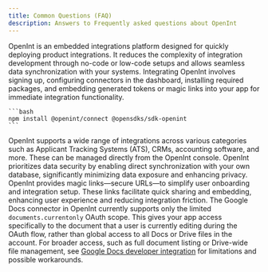 ```yaml
---
title: Common Questions (FAQ)
description: Answers to Frequently asked questions about OpenInt
---
```


<AccordionGroup>
  <Accordion title="What is OpenInt and why should I use it?">
    OpenInt is an embedded integrations platform designed for quickly deploying product integrations. It reduces the complexity of integration development through no-code or low-code setups and allows seamless data synchronization with your systems.
  </Accordion>

  <Accordion title="How do I integrate OpenInt into my existing application?">
    Integrating OpenInt involves signing up, configuring connectors in the dashboard, installing required packages, and embedding generated tokens or magic links into your app for immediate integration functionality.

    ```bash
    npm install @openint/connect @opensdks/sdk-openint
    ```

  </Accordion>

<Accordion title="What types of integrations does OpenInt support?">
  OpenInt supports a wide range of integrations across various categories such
  as Applicant Tracking Systems (ATS), CRMs, accounting software, and more.
  These can be managed directly from the OpenInt console.
</Accordion>

<Accordion title="How secure is my data with OpenInt?">
  OpenInt prioritizes data security by enabling direct synchronization with your
  own database, significantly minimizing data exposure and enhancing privacy.
</Accordion>

  <Accordion title="How can OpenInt streamline user onboarding and integration management?">
    OpenInt provides magic links—secure URLs—to simplify user onboarding and integration setup. These links facilitate quick sharing and embedding, enhancing user experience and reducing integration friction.
  </Accordion>

  <Accordion title="What Google Docs features and scopes does the OpenInt connector support?">
    The Google Docs connector in OpenInt currently supports only the limited <code>documents.currentonly</code> OAuth scope. This gives your app access specifically to the document that a user is currently editing during the OAuth flow, rather than global access to all Docs or Drive files in the account. For broader access, such as full document listing or Drive-wide file management, see <a href="/integrations/google-docs">Google Docs developer integration</a> for limitations and possible workarounds.
  </Accordion>

</AccordionGroup>
